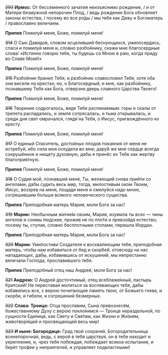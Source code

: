 ~~293~~ **Ирмос:** От бессеменного зачатия неизъяснимо рождение, / и от Матери безмужной непорочен Плод, / ведь рождение Бога обновляет законы естества; / посему во все ро́ды / мы тебя как Деву и Богоматерь / православно величаем.

**Припев** Помилуй меня, Боже, помилуй меня!

~~314~~ О Сын Давидов, словом исцеливший беснующихся, умилосердись, спаси и помилуй меня и, словно разбойнику, скажи мне благосердные слова́: «Истинно говорю тебе, ты будешь со Мною в раю, когда приду во Славе Моей!»

**Припев** Помилуй меня, Боже, помилуй меня!

~~315~~ Разбойник бранил Тебя, и разбойник славословил Тебя, хотя оба они висели на крестах; но, о Благосердный, и мне, как разбойнику, познавшему Тебя как Бога, отверзни дверь славного Царства Твоего!

**Припев** Помилуй меня, Боже, помилуй меня!

~~316~~ Творение содрогалось, видя Тебя распинаемым: горы и скалы от трепета распадались, и земля сотрясалась, и тьма открывалась, и среди дня свет омрачался, глядя́ на Тебя, о Иисус, пригвождённого ко кресту.

**Припев** Помилуй меня, Боже, помилуй меня!

~~317~~ О единый Спаситель, достойных плодов покаяния от меня не истребуй, ибо сила моя оскудела во мне; дару́й же мне сердце всегда сокрушённое и нищету духовную, дабы я принёс их Тебе как жертву благоприятную.

**Припев** Помилуй меня, Боже, помилуй меня!

~~318~~ О Судия мой, познавший меня, Ты, желающий снова прийти со ангелами, дабы судить весь мир, тогда, милостивым оком Твоим, Иисус, воззрев на меня, пощади меня и смилуйся надо мною, согрешившим больше всякого человеческого существа.

**Припев** Преподобная матерь Мария, моли Бога за нас!

~~319~~ **Марии:** Необычным житие́м своим, Мария, изумила ты всех — чины ангелов и сонмы людские, прожив не по пло́ти и превзойдя естество; посему ты, ступая, словно бесплотными стопами, перешла Иордан.

**Припев** Преподобная матерь Мария, моли Бога за нас!

~~320~~ **Марии:** Уми́лостиви Создателя к восхваляющим тебя, преподобная матерь, чтобы нам избавиться от бед и скорбе́й, отовсюду на нас нападающих, дабы, избавившись от искушений, мы непрестанно величали Господа, прославившего тебя.

**Припев** Преподобный отец наш Андрей, моли Бога за нас!

~~321~~ **Андрею:** О Андрей досточтимый, отец всеблаже́нный, пастырь Критский! Не переставай молиться за воспевающих тебя, дабы избавились все, с верою почитающие память твою, от Божьего гнева, и скорби, и гибели, и согрешений безмерных.

~~322~~ **Слава: Троице:** Отца прославим, Сына превознесём, божественному Духу с верою покло́нимся — Троице нераздельной, по сущности Еди́нице, как Свету и Све́там, как Жизни и Жи́зням, животворя́щей и просвещающей весь мир!

~~323~~ **И ныне: Богородице:** Град твой сохраняй, Богородительница всенепорочная, ведь, с верой в тебя царствуя, он в тебе находит и укрепление, и, чрез тебя побеждая, побеждает всякое испытание, и берёт трофеи у неприятелей, и управляет подвластными!
